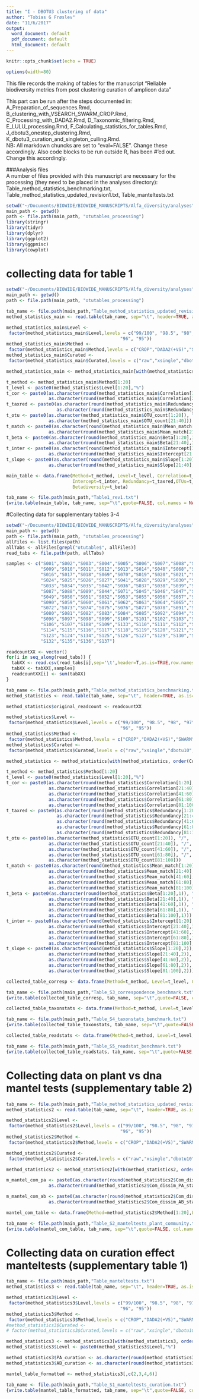 ```yaml
---
title: "I - DBOTU3 clustering of data"
author: "Tobias G Frøslev"
date: "11/6/2017"
output:
  word_document: default
  pdf_document: default
  html_document: default
---
```


```r
knitr::opts_chunk$set(echo = TRUE)
```
```r
options(width=80)
```
This file records the making of tables for the manuscript "Reliable biodiversity metrics from post clustering curation of amplicon data"     

This part can be run after the steps documented in: A_Preparation_of_sequences.Rmd, B_clustering_with_VSEARCH_SWARM_CROP.Rmd, C_Processing_with_DADA2.Rmd, D_Taxonomic_filtering.Rmd, E_LULU_processing.Rmd, F_Calculating_statistics_for_tables.Rmd, J_dbotu3_onestep_clustering.Rmd, K_dbotu3_curation_and_singleton_culling.Rmd.    
NB: All markdown chuncks are set to "eval=FALSE". Change these accordingly. Also code blocks to be run outside R, has been #'ed out. Change this accordingly.  

###Analysis files  
A number of files provided with this manuscript are necessary for the processing (they need to be placed in the analyses directory):  
Table_method_statistics_benchmarking.txt, Table_method_statistics_updated_revision1.txt, Table_manteltests.txt  

```r
setwd("~/Documents/BIOWIDE/BIOWIDE_MANUSCRIPTS/Alfa_diversity/analyses")
main_path <- getwd() 
path <- file.path(main_path, "otutables_processing")
library(stringr)
library(tidyr)
library(dplyr)
library(ggplot2)
library(ggpmisc)
library(cowplot)
```

# collecting data for table 1
```r
setwd("~/Documents/BIOWIDE/BIOWIDE_MANUSCRIPTS/Alfa_diversity/analyses")
main_path <- getwd()
path <- file.path(main_path, "otutables_processing")

tab_name <- file.path(main_path,"Table_method_statistics_updated_revision1.txt")
method_statistics_main <- read.table(tab_name, sep="\t", header=TRUE, as.is=TRUE)

method_statistics_main$Level <- 
 factor(method_statistics_main$Level,levels = c("99/100", "98.5", "98", "97", 
                                           "96", "95"))
method_statistics_main$Method <- 
 factor(method_statistics_main$Method,levels = c("CROP","DADA2(+VS)","SWARM","VSEARCH"))
method_statistics_main$Curated <- 
 factor(method_statistics_main$Curated,levels = c("raw","xsingle","dbotu10","dbotu0","curated"))

method_statistics_main <- method_statistics_main[with(method_statistics_main, order(Curated,Method,Level)),]

t_method <- method_statistics_main$Method[1:20]
t_level <- paste0(method_statistics$Level[1:20],"%")
t_cor <- paste0(as.character(round(method_statistics_main$Correlation[1:20],2)), " / ",
                as.character(round(method_statistics_main$Correlation[21:40],2)))
t_taxred <- paste0(as.character(round(method_statistics_main$Redundancy[1:20]*100,0)),"% / ",
                   as.character(round(method_statistics_main$Redundancy[21:40]*100,0)), "%")
t_otu <- paste0(as.character(method_statistics_main$OTU_count[1:20]), " / ",
                as.character(method_statistics_main$OTU_count[21:40]))
t_match <- paste0(as.character(round(method_statistics_main$Mean_match[1:20],1)), "% / ",
                as.character(round(method_statistics_main$Mean_match[21:40],1)))
t_beta <- paste0(as.character(round(method_statistics_main$Beta[1:20],1)), " / ",
                as.character(round(method_statistics_main$Beta[21:40],1)))
t_inter <- paste0(as.character(round(method_statistics_main$Intercept[1:20],1)), " / ",
                as.character(round(method_statistics_main$Intercept[21:40],1)))
t_slope <- paste0(as.character(round(method_statistics_main$Slope[1:20],2)), " / ",
                as.character(round(method_statistics_main$Slope[21:40],2)))

main_table <- data.frame(Method=t_method, Level=t_level, Correlation=t_cor, Slope=t_slope, 
                         Intercept=t_inter, Redundancy=t_taxred,OTUs=t_otu,Match=t_match,
                         Betadiversity=t_beta)

tab_name <- file.path(main_path,"Table1_rev1.txt")
{write.table(main_table, tab_name, sep="\t",quote=FALSE, col.names = NA)}

```

#Collecting data for supplementary tables 3-4
```r
setwd("~/Documents/BIOWIDE/BIOWIDE_MANUSCRIPTS/Alfa_diversity/analyses")
main_path <- getwd()
path <- file.path(main_path, "otutables_processing")
allFiles <- list.files(path)
allTabs <- allFiles[grepl("otutable$", allFiles)]
read_tabs <- file.path(path, allTabs)

samples <- c("S001","S002","S003","S004","S005","S006","S007","S008","S067",
             "S009","S010","S011","S012","S013","S014","S040","S068","S015",
             "S016","S017","S018","S069","S070","S019","S020","S021","S022",
             "S024","S025","S026","S027","S041","S028","S029","S030","S032",
             "S033","S034","S035","S042","S036","S037","S038","S039","S086",
             "S087","S088","S089","S044","S071","S045","S046","S047","S048",
             "S049","S050","S051","S052","S053","S055","S056","S057","S058",
             "S090","S059","S060","S061","S062","S063","S064","S065","S066",
             "S072","S073","S074","S075","S076","S077","S078","S091","S079",
             "S080","S081","S082","S083","S084","S085","S092","S094","S095",
             "S096","S097","S098","S099","S100","S101","S102","S103","S104",
             "S106","S107","S108","S109","S133","S110","S111","S112","S113",
             "S114","S115","S116","S117","S118","S119","S120","S121","S122",
             "S123","S124","S134","S125","S126","S127","S129","S130","S131",
             "S132","S135","S136","S137")

readcountXX <- vector()
for(i in seq_along(read_tabs)) {
  tabXX <- read.csv(read_tabs[i],sep='\t',header=T,as.is=TRUE,row.names = 1)
  tabXX <- tabXX[,samples]
  readcountXX[i] <- sum(tabXX)
}

tab_name <- file.path(main_path,"Table_method_statistics_benchmarking.txt")
method_statistics <- read.table(tab_name, sep="\t", header=TRUE, as.is=TRUE)

method_statistics$original_readcount <- readcountXX

method_statistics$Level <- 
 factor(method_statistics$Level,levels = c("99/100", "98.5", "98", "97", 
                                           "96", "95"))
method_statistics$Method <- 
 factor(method_statistics$Method,levels = c("CROP","DADA2(+VS)","SWARM","VSEARCH"))
method_statistics$Curated <- 
 factor(method_statistics$Curated,levels = c("raw","xsingle","dbotu10","dbotu0","curated"))

method_statistics <- method_statistics[with(method_statistics, order(Curated,Method,Level)),]

t_method <- method_statistics$Method[1:20]
t_level <- paste0(method_statistics$Level[1:20],"%")
t_cor <- paste0(as.character(round(method_statistics$Correlation[1:20],2)), "/",
                as.character(round(method_statistics$Correlation[21:40],2)), "/",
                as.character(round(method_statistics$Correlation[41:60],2)), "/",
                as.character(round(method_statistics$Correlation[61:80],2)), "/",
                as.character(round(method_statistics$Correlation[81:100],2)))
t_taxred <- paste0(as.character(round(method_statistics$Redundancy[1:20]*100,0)),"%/",
                   as.character(round(method_statistics$Redundancy[21:40]*100,0)), "%/",
                   as.character(round(method_statistics$Redundancy[41:60]*100,0)), "%/",
                   as.character(round(method_statistics$Redundancy[61:80]*100,0)), "%/",
                   as.character(round(method_statistics$Redundancy[81:100]*100,0)), "%")
t_otu <- paste0(as.character(method_statistics$OTU_count[1:20]), "/",
                as.character(method_statistics$OTU_count[21:40]), "/",
                as.character(method_statistics$OTU_count[41:60]), "/",
                as.character(method_statistics$OTU_count[61:80]), "/",
                as.character(method_statistics$OTU_count[81:100]))
t_match <- paste0(as.character(round(method_statistics$Mean_match[1:20],1)), "%/",
                as.character(round(method_statistics$Mean_match[21:40],1)), "%/",
                as.character(round(method_statistics$Mean_match[41:60],1)), "%/",
                as.character(round(method_statistics$Mean_match[61:80],1)), "%/",
                as.character(round(method_statistics$Mean_match[81:100],1)),"%")
t_beta <- paste0(as.character(round(method_statistics$Beta[1:20],1)), "/",
                as.character(round(method_statistics$Beta[21:40],1)), "/",
                as.character(round(method_statistics$Beta[41:60],1)), "/",
                as.character(round(method_statistics$Beta[61:80],1)), "/",
                as.character(round(method_statistics$Beta[81:100],1)))
t_inter <- paste0(as.character(round(method_statistics$Intercept[1:20],1)), "/",
                as.character(round(method_statistics$Intercept[21:40],1)), "/",
                as.character(round(method_statistics$Intercept[41:60],1)), "/",
                as.character(round(method_statistics$Intercept[61:80],1)), "/",
                as.character(round(method_statistics$Intercept[81:100],1)))
t_slope <- paste0(as.character(round(method_statistics$Slope[1:20],2)), "/",
                as.character(round(method_statistics$Slope[21:40],2)), "/",
                as.character(round(method_statistics$Slope[41:60],2)), "/",
                as.character(round(method_statistics$Slope[61:80],2)), "/",
                as.character(round(method_statistics$Slope[81:100],2)))

collected_table_corresp <- data.frame(Method=t_method, Level=t_level, Correlation=t_cor, Slope=t_slope, Intercept=t_inter)

tab_name <- file.path(main_path,"Table_S3_correspondence_benchmark.txt")
{write.table(collected_table_corresp, tab_name, sep="\t",quote=FALSE, col.names = NA)}

collected_table_taxonstats <- data.frame(Method=t_method, Level=t_level, Total_otus=t_otu, Redundancy=t_taxred, Match=t_match,Betadiversity=t_beta)

tab_name <- file.path(main_path,"Table_S4_taxonstats_benchmark.txt")
{write.table(collected_table_taxonstats, tab_name, sep="\t",quote=FALSE, col.names = NA)}

collected_table_readstats <- data.frame(Method=t_method, Level=t_level, Read_count=method_statistics$original_readcount[1:20], Read_count_plant=method_statistics$Total_readcount[1:20], Readcount_ex_singletons=method_statistics$Total_readcount[21:40], Singletons=)

tab_name <- file.path(main_path,"Table_S5_readstat_benchmark.txt")
{write.table(collected_table_readstats, tab_name, sep="\t",quote=FALSE, col.names = NA)}

```

# Collecting data on plant vs dna mantel tests (supplementary table 2)
```r
tab_name <- file.path(main_path,"Table_method_statistics_updated_revision1.txt")
method_statistics2 <- read.table(tab_name, sep="\t", header=TRUE, as.is=TRUE)

method_statistics2$Level <- 
 factor(method_statistics2$Level,levels = c("99/100", "98.5", "98", "97", 
                                           "96", "95"))
method_statistics2$Method <- 
 factor(method_statistics2$Method,levels = c("CROP","DADA2(+VS)","SWARM","VSEARCH"))

method_statistics2$Curated <- 
 factor(method_statistics2$Curated,levels = c("raw","xsingle","dbotu10","dbotu0","curated"))

method_statistics2 <- method_statistics2[with(method_statistics2, order(Curated,Method,Level)),]

m_mantel_com_pa <- paste0(as.character(round(method_statistics2$Com_dissim_PA_stat[1:20],2)), "/",
                as.character(round(method_statistics2$Com_dissim_PA_stat[21:40],2)))

m_mantel_com_ab <- paste0(as.character(round(method_statistics2$Com_dissim_AB_stat[1:20],2)), "/",
                as.character(round(method_statistics2$Com_dissim_AB_stat[21:40],2)))

mantel_com_table <- data.frame(Method=method_statistics2$Method[1:20],Level=paste0(method_statistics2$Level[1:20],"%"),PA_test=m_mantel_com_pa, AB_test=m_mantel_com_ab)

tab_name <- file.path(main_path,"Table_S2_manteltests_plant_community.txt")
{write.table(mantel_com_table, tab_name, sep="\t",quote=FALSE, col.names = NA)}

```

# Collecting data on curation effect manteltests (supplementary table 1)
```r
tab_name <- file.path(main_path,"Table_manteltests.txt")
method_statistics3 <- read.table(tab_name, sep="\t", header=TRUE, as.is=TRUE)

method_statistics3$Level <- 
 factor(method_statistics3$Level,levels = c("99/100", "98.5", "98", "97", 
                                           "96", "95"))
method_statistics3$Method <- 
 factor(method_statistics3$Method,levels = c("CROP","DADA2(+VS)","SWARM","VSEARCH"))
#method_statistics3$Curated <- 
# factor(method_statistics3$Curated,levels = c("raw","xsingle","dbotu10","dbotu0","curated"))

method_statistics3 <- method_statistics3[with(method_statistics3, order(Method,Level)),]
method_statistics3$Level <- paste0(method_statistics3$Level,"%")

method_statistics3$PA_curation <- as.character(round(method_statistics3$PA_curation,3))
method_statistics3$AB_curation <- as.character(round(method_statistics3$AB_curation,3))

mantel_table_formatted <- method_statistics3[,c(2,3,4,6)]

tab_name <- file.path(main_path,"Table_S1_manteltests_curation.txt")
{write.table(mantel_table_formatted, tab_name, sep="\t",quote=FALSE, col.names = NA)}
```
 
